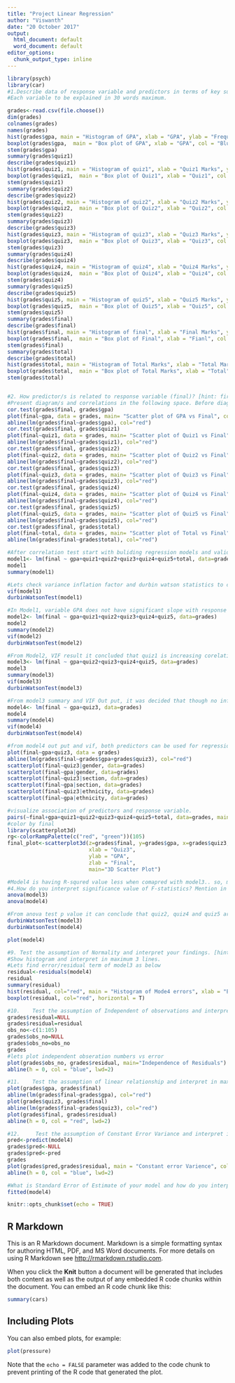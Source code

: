 ---
title: "Project Linear Regression"
author: "Viswanth"
date: "20 October 2017"
output:
  html_document: default
  word_document: default
editor_options:
  chunk_output_type: inline
---

```{r}
library(psych)
library(car)
#1.Describe data of response variable and predictors in terms of key summary statistics like mean, mode, median, standard deviation, range, skewness and kurtosis. Show histogram and box plots also for each variables. [hint: describe command in R]
#Each variable to be explained in 30 words maximum.

```

```{r}
grades<-read.csv(file.choose())
dim(grades)
colnames(grades)
names(grades)
hist(grades$gpa, main = "Histogram of GPA", xlab = "GPA", ylab = "Frequency", col = "Blue")
boxplot(grades$gpa,  main = "Box plot of GPA", xlab = "GPA", col = "Blue", horizontal = T)
stem(grades$gpa)
summary(grades$quiz1)
describe(grades$quiz1)
hist(grades$quiz1, main = "Histogram of quiz1", xlab = "Quiz1 Marks", ylab = "Marks", col = "Blue")
boxplot(grades$quiz1,  main = "Box plot of Quiz1", xlab = "Quiz1", col = "Blue", horizontal = T)
stem(grades$quiz1)
summary(grades$quiz2)
describe(grades$quiz2)
hist(grades$quiz2, main = "Histogram of quiz2", xlab = "Quiz2 Marks", ylab = "Frequency", col = "Blue")
boxplot(grades$quiz2,  main = "Box plot of Quiz2", xlab = "Quiz2", col = "Blue", horizontal = T)
stem(grades$quiz2)
summary(grades$quiz3)
describe(grades$quiz3)
hist(grades$quiz3, main = "Histogram of quiz3", xlab = "Quiz3 Marks", ylab = "Frequency", col = "Blue")
boxplot(grades$quiz3,  main = "Box plot of Quiz3", xlab = "Quiz3", col = "Blue", horizontal = T)
stem(grades$quiz3)
summary(grades$quiz4)
describe(grades$quiz4)
hist(grades$quiz4, main = "Histogram of quiz4", xlab = "Quiz4 Marks", ylab = "Frequency", col = "Blue")
boxplot(grades$quiz4,  main = "Box plot of Quiz4", xlab = "Quiz4", col = "Blue", horizontal = T)
stem(grades$quiz4)
summary(grades$quiz5)
describe(grades$quiz5)
hist(grades$quiz5, main = "Histogram of quiz5", xlab = "Quiz5 Marks", ylab = "Frequency", col = "Blue")
boxplot(grades$quiz5,  main = "Box plot of Quiz5", xlab = "Quiz5", col = "Blue", horizontal = T)
stem(grades$quiz5)
summary(grades$final)
describe(grades$final)
hist(grades$final, main = "Histogram of final", xlab = "Final Marks", ylab = "Frequencys", col = "Blue")
boxplot(grades$final,  main = "Box plot of Final", xlab = "Fianl", col = "Blue", horizontal = T)
stem(grades$final)
summary(grades$total)
describe(grades$total)
hist(grades$total, main = "Histogram of Total Marks", xlab = "Total Marks", ylab = "Frequency", col = "Blue")
boxplot(grades$total,  main = "Box plot of Total Marks", xlab = "Total", col = "Blue", horizontal = T)
stem(grades$total)



```


```{r}
#2.	How predictor/s is related to response variable (final)? [hint: first plat scatter diagram followed by correlation test]
#Present diagram/s and correlations in the following space. Before diagrams explain relationship in 3 or 4 lines.
cor.test(grades$final, grades$gpa)
plot(final~gpa, data = grades, main= "Scatter plot of GPA vs Final", col= 'blue', xlab= 'GPA', ylab="Final")
abline(lm(grades$final~grades$gpa), col="red")
cor.test(grades$final, grades$quiz1)
plot(final~quiz1, data = grades, main= "Scatter plot of Quiz1 vs Final",col= 'blue', ylab= 'Fianal', xlab="Quiz1")
abline(lm(grades$final~grades$quiz1), col="red")
cor.test(grades$final, grades$quiz2)
plot(final~quiz2, data = grades, main= "Scatter plot of Quiz2 vs Final",col= 'blue', ylab= 'Fianal', xlab="Quiz2")
abline(lm(grades$final~grades$quiz2), col="red")
cor.test(grades$final, grades$quiz3)
plot(final~quiz3, data = grades, main= "Scatter plot of Quiz3 vs Final",col= 'blue', ylab= 'Fianal', xlab="Quiz3")
abline(lm(grades$final~grades$quiz3), col="red")
cor.test(grades$final, grades$quiz4)
plot(final~quiz4, data = grades, main= "Scatter plot of Quiz4 vs Final",col= 'blue', ylab= 'Fianal', xlab="Quiz4")
abline(lm(grades$final~grades$quiz4), col="red")
cor.test(grades$final, grades$quiz5)
plot(final~quiz5, data = grades, main= "Scatter plot of Quiz5 vs Final",col= 'blue', ylab= 'Fianal', xlab="Quiz5")
abline(lm(grades$final~grades$quiz5), col="red")
cor.test(grades$final, grades$total)
plot(final~total, data = grades, main= "Scatter plot of Total vs Final",col= 'blue', ylab= 'Fianal', xlab="Total")
abline(lm(grades$final~grades$total), col="red")


```


```{r}

#After correlation test start with buliding regression models and validate
model1<- lm(final ~ gpa+quiz1+quiz2+quiz3+quiz4+quiz5+total, data=grades)
model1
summary(model1)
```


```{r}
#Lets check variance inflation factor and durbin watson statistics to check for inflation of r- square and auto correlation.
vif(model1)
durbinWatsonTest(model1)
```



```{r}
#In Model1, variable GPA does not have significant slope with response variable, variance inflation factor results not allowing to build a model with total as one of the predictor. Lets build one more model by removing total alone. 
model2<- lm(final ~ gpa+quiz1+quiz2+quiz3+quiz4+quiz5, data=grades)
model2
summary(model2)
vif(model2)
durbinWatsonTest(model2)
```



```{r}
#From Model2, VIF result it concluded that quiz1 is increasing corelation artificially, hence it will be removed from model an new model is constructed as follows
model3<- lm(final ~ gpa+quiz2+quiz3+quiz4+quiz5, data=grades)
model3
summary(model3)
vif(model3)
durbinWatsonTest(model3)
```

```{r}
#From model3 summary and VIF Out put, it was decided that though no inflators in model3.variables quiz2, quiz4 and quiz5 does not have significant pvalue they were removed and model as follows
model4<- lm(final ~ gpa+quiz3, data=grades)
model4
summary(model4)
vif(model4)
durbinWatsonTest(model4)
```
```{r}
#from model4 out put and vif, both predictors can be used for regression, lets plot final vs predictors of GPA and quiz3
plot(final~gpa+quiz3, data = grades)
abline(lm(grades$final~grades$gpa+grades$quiz3), col="red")
scatterplot(final~quiz3|gender, data=grades)
scatterplot(final~gpa|gender, data=grades)
scatterplot(final~quiz3|section, data=grades)
scatterplot(final~gpa|section, data=grades)
scatterplot(final~quiz3|ethnicity, data=grades)
scatterplot(final~gpa|ethnicity, data=grades)
```

```{r}
#visualize association of predictors and response variable.
pairs(~final+gpa+quiz1+quiz2+quiz3+quiz4+quiz5+total, data=grades, main= "scatter plot matrix", col= heat.colors(2) )
#color by final
library(scatterplot3d)
rg<-colorRampPalette(c("red", "green"))(105)
final_plot<-scatterplot3d(z=grades$final, y=grades$gpa, x=grades$quiz3, color =rg,
                          xlab = "Quiz3",
                          ylab = "GPA",  
                          zlab = "Final", 
                          main="3D Scatter Plot")
```







```{r}
#Model4 is having R-squred value less when comapred with model3.. so, model3 will be selected as final model
#4.How do you interpret significance value of F-statistics? Mention in 4 lines and show R Output. [Fitness of model]
anova(model3)
anova(model4)

```


```{r}
#From anova test p value it can conclude that quiz2, quiz4 and quiz5 are not having significant slope with response variable fianl So, lets Check durbin watson statistic test to check auto corrrlation among variables.
durbinWatsonTest(model3)
durbinWatsonTest(model4)

```



```{r}
plot(model4)
```



```{r}
#9.	Test the assumption of Normality and interpret your findings. [hint: histogram of residuals/errors]
#Show histogram and interpret in maximum 3 lines. 
#Lets find error/residual term of model3 as below
residual<-residuals(model4)
residual
summary(residual)
hist(residual, col="red", main = "Histogram of Mode4 errors", xlab = "Error", ylab = "Frequency")
boxplot(residual, col="red", horizontal = T)
```

```{r}
#10.	Test the assumption of Independent of observations and interpret in maximum 3 lines [hint: draw scatter plot between residuals/errors (y-axis) and observation numbers (x-axis)]
grades$residual=NULL
grades$residual=residual
obs_no<-c(1:105)
grades$obs_no=NULL
grades$obs_no=obs_no
grades
#lets plot independent obseration numbers vs error 
plot(grades$obs_no, grades$residual, main="Independence of Residuals")
abline(h = 0, col = "blue", lwd=2)
```


```{r}
#11.	Test the assumption of linear relationship and interpret in maximum 3 lines for each predictor [hint: draw scatter plot between response variable, final (y-axis) and predictor/s (x-axis). If more than one predictor is used in model then more scatter plots would be required]
plot(grades$gpa, grades$final)
abline(lm(grades$final~grades$gpa), col="red")
plot(grades$quiz3, grades$final)
abline(lm(grades$final~grades$quiz3), col="red")
plot(grades$final, grades$residual)
abline(h = 0, col = "red", lwd=2)

```


```{r}
#12.	 Test the assumption of Constant Error Variance and interpret in maximum 3 lines [hint: draw scatter plot between residuals/errors (y-axis) and predicted values (x-axis)]
pred<-predict(model4)
grades$pred<-NULL
grades$pred<-pred
grades
plot(grades$pred,grades$residual, main = "Constant error Varience", col="red")
abline(h = 0, col = "blue", lwd=2)

```


```{r}
#What is Standard Error of Estimate of your model and how do you interpret the same. Show with some hypothetical values of predictors. Maximum 300 words. [hint: Standard Error of Estimate]
fitted(model4)
```




```{r setup, include=FALSE}
knitr::opts_chunk$set(echo = TRUE)
```

## R Markdown

This is an R Markdown document. Markdown is a simple formatting syntax for authoring HTML, PDF, and MS Word documents. For more details on using R Markdown see <http://rmarkdown.rstudio.com>.

When you click the **Knit** button a document will be generated that includes both content as well as the output of any embedded R code chunks within the document. You can embed an R code chunk like this:

```{r cars}
summary(cars)
```

## Including Plots

You can also embed plots, for example:

```{r pressure, echo=FALSE}
plot(pressure)
```

Note that the `echo = FALSE` parameter was added to the code chunk to prevent printing of the R code that generated the plot.
